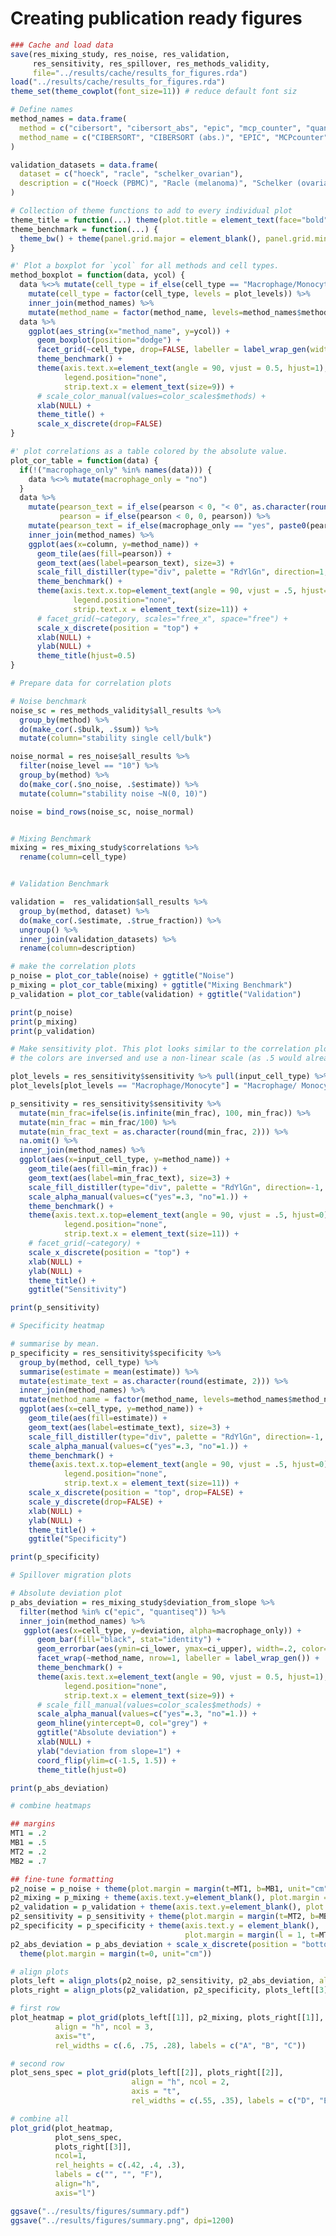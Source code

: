 # Creating publication ready figures
```r
### Cache and load data
save(res_mixing_study, res_noise, res_validation, 
     res_sensitivity, res_spillover, res_methods_validity,
     file="../results/cache/results_for_figures.rda")
load("../results/cache/results_for_figures.rda")
theme_set(theme_cowplot(font_size=11)) # reduce default font siz
```

```r
# Define names
method_names = data.frame(
  method = c("cibersort", "cibersort_abs", "epic", "mcp_counter", "quantiseq", "timer", "xcell"),
  method_name = c("CIBERSORT", "CIBERSORT (abs.)", "EPIC", "MCPcounter", "quanTIseq", "TIMER", "xCell")
)

validation_datasets = data.frame(
  dataset = c("hoeck", "racle", "schelker_ovarian"),
  description = c("Hoeck (PBMC)", "Racle (melanoma)", "Schelker (ovarian)")
)
```

```r
# Collection of theme functions to add to every individual plot
theme_title = function(...) theme(plot.title = element_text(face="bold", size=11, ...))
theme_benchmark = function(...) {
  theme_bw() + theme(panel.grid.major = element_blank(), panel.grid.minor = element_blank(), ...)
}

```


```r
#' Plot a boxplot for `ycol` for all methods and cell types. 
method_boxplot = function(data, ycol) {
  data %<>% mutate(cell_type = if_else(cell_type == "Macrophage/Monocyte", "Macrophage/ Monocyte", cell_type)) %>%
    mutate(cell_type = factor(cell_type, levels = plot_levels)) %>%
    inner_join(method_names) %>% 
    mutate(method_name = factor(method_name, levels=method_names$method_name))
  data %>% 
    ggplot(aes_string(x="method_name", y=ycol)) + 
      geom_boxplot(position="dodge") + 
      facet_grid(~cell_type, drop=FALSE, labeller = label_wrap_gen(width=15)) + 
      theme_benchmark() + 
      theme(axis.text.x=element_text(angle = 90, vjust = 0.5, hjust=1),
            legend.position="none",
            strip.text.x = element_text(size=9)) +
      # scale_color_manual(values=color_scales$methods) +
      xlab(NULL) +
      theme_title() + 
      scale_x_discrete(drop=FALSE)
}

```


```r
#' plot correlations as a table colored by the absolute value. 
plot_cor_table = function(data) {
  if(!("macrophage_only" %in% names(data))) {
    data %<>% mutate(macrophage_only = "no")
  }
  data %>% 
    mutate(pearson_text = if_else(pearson < 0, "< 0", as.character(round(pearson, 2))),
           pearson = if_else(pearson < 0, 0, pearson)) %>%
    mutate(pearson_text = if_else(macrophage_only == "yes", paste0(pearson_text, "*"), pearson_text)) %>% 
    inner_join(method_names) %>%
    ggplot(aes(x=column, y=method_name)) + 
      geom_tile(aes(fill=pearson)) + 
      geom_text(aes(label=pearson_text), size=3) + 
      scale_fill_distiller(type="div", palette = "RdYlGn", direction=1, values=c(0,1)) + 
      theme_benchmark() + 
      theme(axis.text.x.top=element_text(angle = 90, vjust = .5, hjust=0),
              legend.position="none",
              strip.text.x = element_text(size=11)) + 
      # facet_grid(~category, scales="free_x", space="free") + 
      scale_x_discrete(position = "top") + 
      xlab(NULL) + 
      ylab(NULL) + 
      theme_title(hjust=0.5)
}

```


```r
# Prepare data for correlation plots

# Noise benchmark
noise_sc = res_methods_validity$all_results %>% 
  group_by(method) %>% 
  do(make_cor(.$bulk, .$sum)) %>% 
  mutate(column="stability single cell/bulk")

noise_normal = res_noise$all_results %>%
  filter(noise_level == "10") %>% 
  group_by(method) %>% 
  do(make_cor(.$no_noise, .$estimate)) %>%
  mutate(column="stability noise ~N(0, 10)")

noise = bind_rows(noise_sc, noise_normal)


# Mixing Benchmark
mixing = res_mixing_study$correlations %>% 
  rename(column=cell_type)


# Validation Benchmark

validation =  res_validation$all_results %>%
  group_by(method, dataset) %>% 
  do(make_cor(.$estimate, .$true_fraction)) %>% 
  ungroup() %>% 
  inner_join(validation_datasets) %>%
  rename(column=description) 
```



```r
# make the correlation plots
p_noise = plot_cor_table(noise) + ggtitle("Noise")
p_mixing = plot_cor_table(mixing) + ggtitle("Mixing Benchmark")
p_validation = plot_cor_table(validation) + ggtitle("Validation")

print(p_noise)
print(p_mixing)
print(p_validation)
```

```r
# Make sensitivity plot. This plot looks similar to the correlation plots, however
# the colors are inversed and use a non-linear scale (as .5 would already be really bad)

plot_levels = res_sensitivity$sensitivity %>% pull(input_cell_type) %>% unique()
plot_levels[plot_levels == "Macrophage/Monocyte"] = "Macrophage/ Monocyte"

p_sensitivity = res_sensitivity$sensitivity %>%
  mutate(min_frac=ifelse(is.infinite(min_frac), 100, min_frac)) %>% 
  mutate(min_frac = min_frac/100) %>%
  mutate(min_frac_text = as.character(round(min_frac, 2))) %>% 
  na.omit() %>%
  inner_join(method_names) %>%
  ggplot(aes(x=input_cell_type, y=method_name)) + 
    geom_tile(aes(fill=min_frac)) + 
    geom_text(aes(label=min_frac_text), size=3) + 
    scale_fill_distiller(type="div", palette = "RdYlGn", direction=-1, values=c(0, .02, .1, 1)) +
    scale_alpha_manual(values=c("yes"=.3, "no"=1.)) + 
    theme_benchmark() + 
    theme(axis.text.x.top=element_text(angle = 90, vjust = .5, hjust=0),
            legend.position="none",
            strip.text.x = element_text(size=11)) + 
    # facet_grid(~category) + 
    scale_x_discrete(position = "top") + 
    xlab(NULL) + 
    ylab(NULL) +
    theme_title() + 
    ggtitle("Sensitivity")

print(p_sensitivity)
```

```r
# Specificity heatmap

# summarise by mean. 
p_specificity = res_sensitivity$specificity %>% 
  group_by(method, cell_type) %>% 
  summarise(estimate = mean(estimate)) %>% 
  mutate(estimate_text = as.character(round(estimate, 2))) %>%
  inner_join(method_names) %>%
  mutate(method_name = factor(method_name, levels=method_names$method_name)) %>% 
  ggplot(aes(x=cell_type, y=method_name)) + 
    geom_tile(aes(fill=estimate)) + 
    geom_text(aes(label=estimate_text), size=3) + 
    scale_fill_distiller(type="div", palette = "RdYlGn", direction=-1, values=c(0, .02, .1, 1)) +
    scale_alpha_manual(values=c("yes"=.3, "no"=1.)) + 
    theme_benchmark() + 
    theme(axis.text.x.top=element_text(angle = 90, vjust = .5, hjust=0),
            legend.position="none",
            strip.text.x = element_text(size=11)) + 
    scale_x_discrete(position = "top", drop=FALSE) + 
    scale_y_discrete(drop=FALSE) + 
    xlab(NULL) + 
    ylab(NULL) +
    theme_title() + 
    ggtitle("Specificity")

print(p_specificity)
```

```r
# Spillover migration plots

```


```r
# Absolute deviation plot
p_abs_deviation = res_mixing_study$deviation_from_slope %>% 
  filter(method %in% c("epic", "quantiseq")) %>% 
  inner_join(method_names) %>% 
   ggplot(aes(x=cell_type, y=deviation, alpha=macrophage_only)) +
      geom_bar(fill="black", stat="identity") +
      geom_errorbar(aes(ymin=ci_lower, ymax=ci_upper), width=.2, color="red") +
      facet_wrap(~method_name, nrow=1, labeller = label_wrap_gen()) +
      theme_benchmark() + 
      theme(axis.text.x=element_text(angle = 90, vjust = 0.5, hjust=1),
            legend.position="none",
            strip.text.x = element_text(size=9)) +
      # scale_fill_manual(values=color_scales$methods) +
      scale_alpha_manual(values=c("yes"=.3, "no"=1.)) +
      geom_hline(yintercept=0, col="grey") + 
      ggtitle("Absolute deviation") + 
      xlab(NULL) + 
      ylab("deviation from slope=1") + 
      coord_flip(ylim=c(-1.5, 1.5)) + 
      theme_title(hjust=0)  

print(p_abs_deviation)
```


```r
# combine heatmaps

## margins
MT1 = .2
MB1 = .5
MT2 = .2
MB2 = .7

## fine-tune formatting
p2_noise = p_noise + theme(plot.margin = margin(t=MT1, b=MB1, unit="cm"))
p2_mixing = p_mixing + theme(axis.text.y=element_blank(), plot.margin = margin(t=MT1, l=0.5, b=MB1, unit="cm"))
p2_validation = p_validation + theme(axis.text.y=element_blank(), plot.margin = margin(t=MT1, l=.5, b=MB1, unit="cm")) 
p2_sensitivity = p_sensitivity + theme(plot.margin = margin(t=MT2, b=MB2, r=.5, unit= "cm")) 
p2_specificity = p_specificity + theme(axis.text.y = element_blank(),
                                       plot.margin = margin(l = 1, t=MT2, b=MB2, unit="cm")) 
p2_abs_deviation = p_abs_deviation + scale_x_discrete(position = "bottom") +
  theme(plot.margin = margin(t=0, unit="cm"))

# align plots
plots_left = align_plots(p2_noise, p2_sensitivity, p2_abs_deviation, align="v", axis="l")
plots_right = align_plots(p2_validation, p2_specificity, plots_left[[3]], align="v", axis="r")

# first row
plot_heatmap = plot_grid(plots_left[[1]], p2_mixing, plots_right[[1]], 
          align = "h", ncol = 3,
          axis="t",
          rel_widths = c(.6, .75, .28), labels = c("A", "B", "C"))

# second row
plot_sens_spec = plot_grid(plots_left[[2]], plots_right[[2]],
                           align = "h", ncol = 2,
                           axis = "t",
                           rel_widths = c(.55, .35), labels = c("D", "E"))

# combine all
plot_grid(plot_heatmap,
          plot_sens_spec,
          plots_right[[3]],
          ncol=1,
          rel_heights = c(.42, .4, .3),
          labels = c("", "", "F"),
          align="h",
          axis="l")

ggsave("../results/figures/summary.pdf")
ggsave("../results/figures/summary.png", dpi=1200)
```
